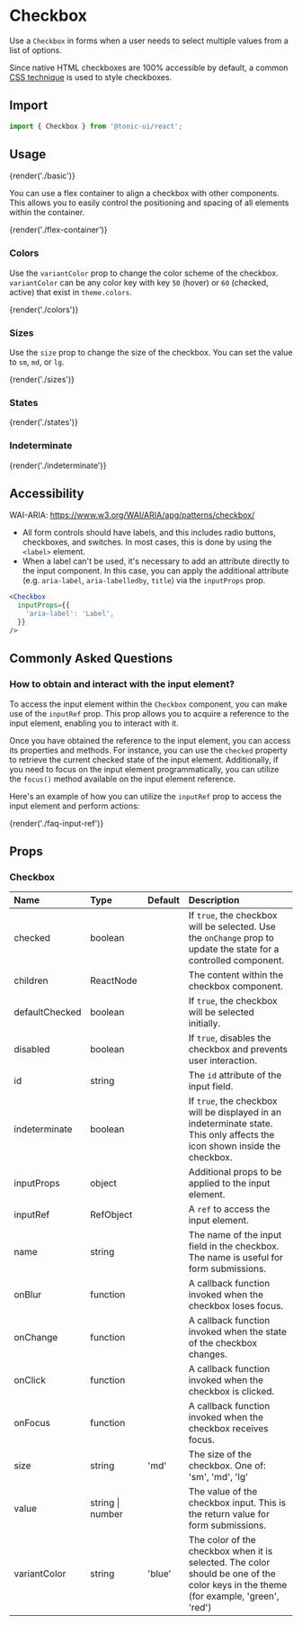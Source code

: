 # Checkbox

Use a `Checkbox` in forms when a user needs to select multiple values from a list of options.

Since native HTML checkboxes are 100% accessible by default, a common [CSS technique](https://dev.to/lkopacz/create-custom-keyboard-accessible-checkboxes-2036) is used to style checkboxes.

## Import

```js
import { Checkbox } from '@tonic-ui/react';
```

## Usage

{render('./basic')}

You can use a flex container to align a checkbox with other components. This allows you to easily control the positioning and spacing of all elements within the container.

{render('./flex-container')}

### Colors

Use the `variantColor` prop to change the color scheme of the checkbox. `variantColor` can be any color key with key `50` (hover) or `60` (checked, active) that exist in `theme.colors`.

{render('./colors')}

### Sizes

Use the `size` prop to change the size of the checkbox. You can set the value to `sm`, `md`, or `lg`.

{render('./sizes')}

### States

{render('./states')}

### Indeterminate

{render('./indeterminate')}

## Accessibility

WAI-ARIA: https://www.w3.org/WAI/ARIA/apg/patterns/checkbox/

* All form controls should have labels, and this includes radio buttons, checkboxes, and switches. In most cases, this is done by using the `<label>` element.
* When a label can't be used, it's necessary to add an attribute directly to the input component. In this case, you can apply the additional attribute (e.g. `aria-label`, `aria-labelledby`, `title`) via the `inputProps` prop.

```jsx disabled
<Checkbox
  inputProps={{
    'aria-label': 'Label',
  }}
/>
```

## Commonly Asked Questions

### How to obtain and interact with the input element?

To access the input element within the `Checkbox` component, you can make use of the `inputRef` prop. This prop allows you to acquire a reference to the input element, enabling you to interact with it.

Once you have obtained the reference to the input element, you can access its properties and methods. For instance, you can use the `checked` property to retrieve the current checked state of the input element. Additionally, if you need to focus on the input element programmatically, you can utilize the `focus()` method available on the input element reference.

Here's an example of how you can utilize the `inputRef` prop to access the input element and perform actions:

{render('./faq-input-ref')}

## Props

### Checkbox

| Name | Type | Default | Description |
| :--- | :--- | :------ | :---------- |
| checked | boolean | | If `true`, the checkbox will be selected. Use the `onChange` prop to update the state for a controlled component. |
| children | ReactNode | | The content within the checkbox component. |
| defaultChecked | boolean | | If `true`, the checkbox will be selected initially. |
| disabled | boolean | | If `true`, disables the checkbox and prevents user interaction. |
| id | string | | The `id` attribute of the input field.  |
| indeterminate | boolean | | If `true`, the checkbox will be displayed in an indeterminate state. This only affects the icon shown inside the checkbox.
| inputProps | object | | Additional props to be applied to the input element. |
| inputRef | RefObject | | A `ref` to access the input element. |
| name | string | | The name of the input field in the checkbox. The name is useful for form submissions.  |
| onBlur | function | | A callback function invoked when the checkbox loses focus. |
| onChange | function | | A callback function invoked when the state of the checkbox changes. |
| onClick | function | | A callback function invoked when the checkbox is clicked. |
| onFocus | function | | A callback function invoked when the checkbox receives focus. |
| size | string | 'md' | The size of the checkbox. One of: 'sm', 'md', 'lg' |
| value | string \| number | | The value of the checkbox input. This is the return value for form submissions. |
| variantColor | string | 'blue' | The color of the checkbox when it is selected. The color should be one of the color keys in the theme (for example, 'green', 'red') |
